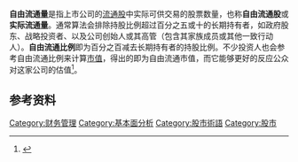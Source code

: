 '''自由流通量'''是指上市公司的[[流通股|流通股]]中实际可供交易的股票数量，也称'''自由流通股'''或'''实际流通量'''。通常算法会排除持股比例超过百分之五或十的长期持有者，如政府股东、战略投资者、以及公司创始人或其高管（包含其家族成员或其他一致行动人）。'''自由流通比例'''即为百分之百减去长期持有者的持股比例。不少投资人也会参考自由流通比例来计算[[市值|市值]]，得出的即为自由流通市值，而它能够更好的反应公众对这家公司的估值<ref>{{cite web|title=Free-Float Methodology|url=http://www.investopedia.com/terms/f/freefloatmethodology.asp|publisher=investopedia|access-date=2021年3月11日}}</ref>。

== 参考资料 ==
{{Reflist}}{{金融市场}}
[[Category:财务管理|Category:财务管理]]
[[Category:基本面分析|Category:基本面分析]]
[[Category:股市術語|Category:股市術語]]
[[Category:股市|Category:股市]]